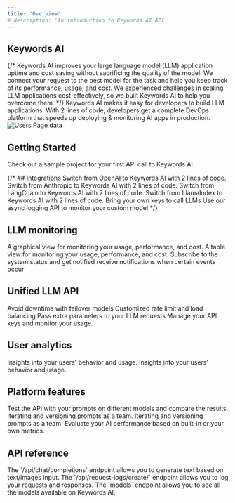```yaml
---
title: 'Overview'
# description: 'An introduction to Keywords AI API'
---
```


## Keywords AI

{/* Keywords AI improves your large language model (LLM) application uptime and cost saving without sacrificing the quality of the model. We connect your request to the best model for the task and help you keep track of its performance, usage, and cost. We experienced challenges in scaling LLM applications cost-effectively, so we built Keywords AI to help you overcome them. */}
Keywords AI makes it easy for developers to build LLM applications. With 2 lines of code, developers get a complete DevOps platform that speeds up deploying & monitoring AI apps in production.
<img src="/images/poster.png" alt="Users Page data" />
## Getting Started

<CardGroup cols={1}>
  <Card title="Quick Start" icon="link" href="/get-started/quick-start">
    Check out a sample project for your first API call to Keywords AI.
  </Card>
</CardGroup>

{/* ## Integrations
<CardGroup cols={3}>
  <Card title="OpenAI" icon="link" href="/integration/development-frameworks/openai-sdk">
    Switch from OpenAI to Keywords AI with 2 lines of code.
  </Card>
    <Card title="Anthropic" icon="link" href="/integration/development-frameworks/anthropic">
    Switch from Anthropic to Keywords AI with 2 lines of code.
  </Card>
  <Card title="LangChain" icon="link" href="/integration/development-frameworks/langchain">
    Switch from LangChain to Keywords AI with 2 lines of code.
  </Card>
  <Card title="LlamaIndex" icon="link" href="/integration/development-frameworks/llama-index">
    Switch from LlamaIndex to Keywords AI with 2 lines of code.
  </Card>
  <Card title="Use own credentials" icon="link" href="/integration/own-api-keys">
  Bring your own keys to call LLMs
  </Card>
  <Card title="Custom model" icon="link" href="/get-started/fine-tuned-model">
  Use our async logging API to monitor your custom model
  </Card>
</CardGroup> */}

## LLM monitoring
<CardGroup cols={2}>
  <Card title="LLM dashboard" icon="link" href="/features/monitoring/analytics">
    A graphical view for monitoring your usage, performance, and cost.
  </Card>
  <Card title="Logs" icon="link" href="/features/monitoring/logging">
    A table view for monitoring your usage, performance, and cost.
  </Card>
    <Card title="Alerts" icon="link" href="/features/monitoring/subscribe-alerts">
    Subscribe to the system status and get notified
  </Card>
  <Card title="Webhooks" icon="link" href="/features/monitoring/webhooks">
    receive notifications when certain events occur
  </Card>

</CardGroup>

## Unified LLM API
<CardGroup cols={2}>

  <Card title="Fallbacks" icon="link" href="/features/generation/fallbacks">
    Avoid downtime with failover models
  </Card>
    <Card title="Load balancing" icon="link" href="/features/generation/load-balancing">
    Customized rate limit and load balancing
  </Card>
  <Card title="Metadata" icon="link" href="/features/generation/metadata">
    Pass extra parameters to your LLM requests 
  </Card>
  <Card title="API keys management" icon="link" href="/features/generation/key-management">
        Manage your API keys and monitor your usage.
  </Card>

</CardGroup>

## User analytics
<CardGroup cols={2}>
  <Card title="User data" icon="link" href="/features/user/users-data">
    Insights into your users' behavior and usage.
  </Card>
    <Card title="User creation & update" icon="link" href="/features/user/user-creation">
    Insights into your users' behavior and usage.
  </Card>
</CardGroup>

## Platform features
<CardGroup cols={2}>
<Card title="LLM playground" icon="link" href="/features/prompt/test&compare">
    Test the API with your prompts on different models and compare the results.
  </Card>
  <Card title="Prompt management" icon="link" href="/features/prompt/prompt-management">
    Iterating and versioning prompts as a team.
  </Card>
    <Card title="Datasets" icon="link" href="/features/datasets">
    Iterating and versioning prompts as a team.
  </Card>
    <Card title="Evaluations" icon="link" href="/features/evaluation/overview">
    Evaluate your AI performance based on built-in or your own metrics.
</Card>
</CardGroup>


## API reference
<CardGroup cols={2}>
  <Card title="LLM inference" icon="link" href="/api-endpoints/proxy-endpoints/chat-completions">
    The `/api/chat/completions` endpoint allows you to generate text based on text/images input.
  </Card>
    <Card title="Async logging" icon="link" href="/api-endpoints/async-endpoints/request-logging-endpoint.mdx">
    The `/api/request-logs/create/` endpoint allows you to log your requests and responses.
  </Card>
  <Card title="Models" icon="link" href="/api-endpoints/data-endpoints/models-endpoints">
    The `models` endpoint allows you to see all the models available on Keywords AI.
  </Card>
</CardGroup>

